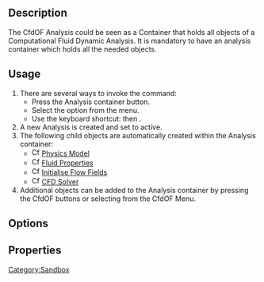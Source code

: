 {{Page in progress}}

{{Docnav
|
|[[FEM_MaterialSolid|Material for solid]]
|[[CfdOF_Workbench|CfdOF]]
|IconL=
|IconR=FEM_MaterialSolid.svg
|IconC=Workbench_CfdOF.svg
}}

{{GuiCommand
|Name=CfdOF analysis
|MenuLocation=CfdOF → Analysis container‏‎
|Workbenches=[[CfdOF_Workbench|CfdOF]]
|Shortcut={{KEY|N}} {{KEY|C}}
}}

==Description==

The CfdOF Analysis could be seen as a Container that holds all objects of a Computational Fluid Dynamic Analysis. It is mandatory to have an analysis container which holds all the needed objects.

==Usage==

# There are several ways to invoke the command:
#* Press the {{Button|[[Image:CfdOF_analysis.svg|16px]]}} Analysis container button.
#* Select the {{MenuCommand|CfdOF → [[Image:CfdOF_analysis.svg|16px]] Analysis container‏‎}} option from the menu.
#* Use the keyboard shortcut: {{KEY|N}} then {{KEY|C}}.
# A new Analysis is created and set to active.
# The following child objects are automatically created within the Analysis container:
#*[[Image:CfdOF Physics Model.svg|16px]] [[CfdOF Physics Model|Physics Model]] 
#*[[Image:CfdOF Fluid Properties.svg|16px]] [[CfdOF Fluid Properties|Fluid Properties]] 
#*[[Image:CfdOF Initialise Flow Fields.svg|16px]] [[CfdOF Initialise Flow Fields|Initialise Flow Fields]]
#*[[Image:CfdOF CFD Solver.svg|16px]] [[CfdOF CFD Solver|CFD Solver]]
# Additional objects can be added to the Analysis container by pressing the CfdOF buttons or selecting from the CfdOF Menu.



==Options==




==Properties==




{{Docnav
|
|[[FEM_MaterialSolid|Material for solid]]
|[[CfdOF_Workbench|CfdOF]]
|IconL=
|IconR=FEM_MaterialSolid.svg
|IconC=Workbench_CfdOF.svg
}}

[[Category:Sandbox]]